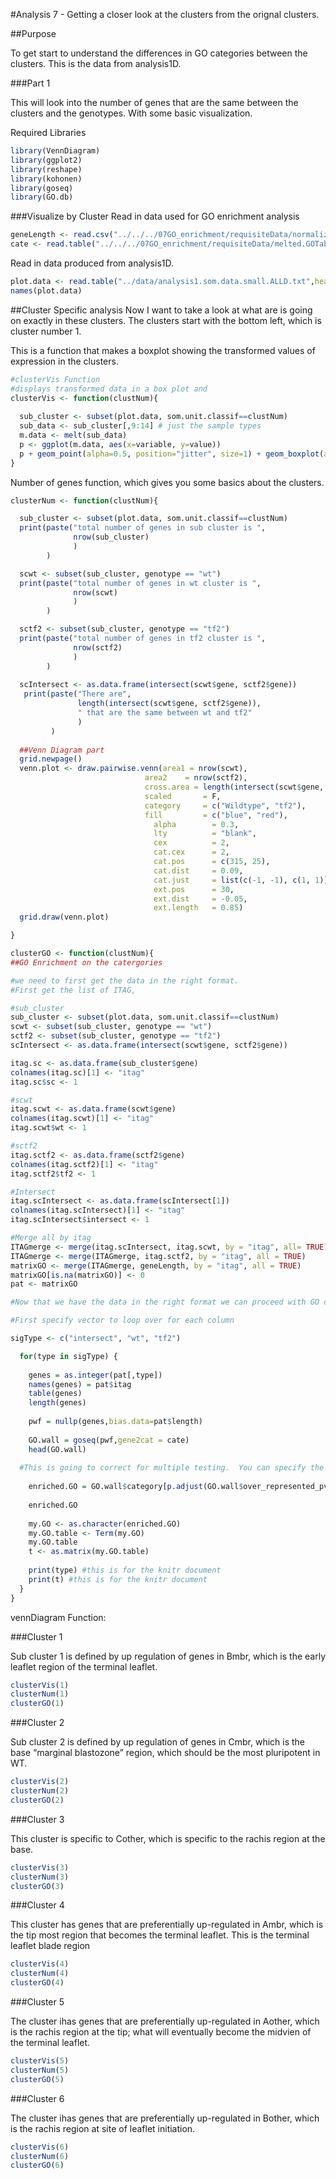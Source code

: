 #Analysis 7 - Getting a closer look at the clusters from the orignal clusters. 

##Purpose

To get start to understand the differences in GO categories between the clusters. This is the data from analysis1D. 

###Part 1

This will look into the number of genes that are the same between the clusters and the genotypes. With some basic visualization.

Required Libraries

```r
library(VennDiagram)
library(ggplot2)
library(reshape)
library(kohonen)
library(goseq)
library(GO.db)
```

###Visualize by Cluster
Read in data used for GO enrichment analysis

```r
geneLength <- read.csv("../../../07GO_enrichment/requisiteData/normalized_genes_length.csv")
cate <- read.table("../../../07GO_enrichment/requisiteData/melted.GOTable.txt",header=TRUE)
```

Read in data produced from analysis1D.
```r
plot.data <- read.table("../data/analysis1.som.data.small.ALLD.txt",header=TRUE)
names(plot.data)
```


##Cluster Specific analysis
Now I want to take a look at what are is going on exactly in these clusters. The clusters start with the bottom left, which is cluster number 1.

This is a function that makes a boxplot showing the transformed values of expression in the clusters. 

```r
#clusterVis Function
#displays transformed data in a box plot and 
clusterVis <- function(clustNum){
  
  sub_cluster <- subset(plot.data, som.unit.classif==clustNum)
  sub_data <- sub_cluster[,9:14] # just the sample types
  m.data <- melt(sub_data) 
  p <- ggplot(m.data, aes(x=variable, y=value))
  p + geom_point(alpha=0.5, position="jitter", size=1) + geom_boxplot(alpha=0.75, outlier.size=0) 
}
```

Number of genes function, which gives you some basics about the clusters.

```r
clusterNum <- function(clustNum){

  sub_cluster <- subset(plot.data, som.unit.classif==clustNum)
  print(paste("total number of genes in sub cluster is ", 
              nrow(sub_cluster)
              )
        )

  scwt <- subset(sub_cluster, genotype == "wt")
  print(paste("total number of genes in wt cluster is ", 
              nrow(scwt)
              )
        )

  sctf2 <- subset(sub_cluster, genotype == "tf2")
  print(paste("total number of genes in tf2 cluster is ", 
              nrow(sctf2)
              )
        )
  
  scIntersect <- as.data.frame(intersect(scwt$gene, sctf2$gene))
   print(paste("There are", 
               length(intersect(scwt$gene, sctf2$gene)), 
               " that are the same between wt and tf2"
               )
         )
  
  ##Venn Diagram part
  grid.newpage()
  venn.plot <- draw.pairwise.venn(area1 = nrow(scwt),
                              area2    = nrow(sctf2),
                              cross.area = length(intersect(scwt$gene, sctf2$gene)),
                              scaled       = F,
                              category     = c("Wildtype", "tf2"),
                              fill         = c("blue", "red"),
                                alpha        = 0.3,
                                lty          = "blank",
                                cex          = 2,
                                cat.cex      = 2,
                                cat.pos      = c(315, 25),
                                cat.dist     = 0.09,
                                cat.just     = list(c(-1, -1), c(1, 1)),
                                ext.pos      = 30,
                                ext.dist     = -0.05,
                                ext.length   = 0.85)
  grid.draw(venn.plot)

}
```


```r
clusterGO <- function(clustNum){
##GO Enrichment on the catergories

#we need to first get the data in the right format.
#First get the list of ITAG, 

#sub_cluster
sub_cluster <- subset(plot.data, som.unit.classif==clustNum)
scwt <- subset(sub_cluster, genotype == "wt")
sctf2 <- subset(sub_cluster, genotype == "tf2")
scIntersect <- as.data.frame(intersect(scwt$gene, sctf2$gene))

itag.sc <- as.data.frame(sub_cluster$gene) 
colnames(itag.sc)[1] <- "itag"
itag.sc$sc <- 1  

#scwt
itag.scwt <- as.data.frame(scwt$gene) 
colnames(itag.scwt)[1] <- "itag"
itag.scwt$wt <- 1  

#sctf2
itag.sctf2 <- as.data.frame(sctf2$gene) 
colnames(itag.sctf2)[1] <- "itag"
itag.sctf2$tf2 <- 1  

#Intersect
itag.scIntersect <- as.data.frame(scIntersect[1]) 
colnames(itag.scIntersect)[1] <- "itag"
itag.scIntersect$intersect <- 1 

#Merge all by itag
ITAGmerge <- merge(itag.scIntersect, itag.scwt, by = "itag", all= TRUE)
ITAGmerge <- merge(ITAGmerge, itag.sctf2, by = "itag", all = TRUE)
matrixGO <- merge(ITAGmerge, geneLength, by = "itag", all = TRUE)
matrixGO[is.na(matrixGO)] <- 0
pat <- matrixGO

#Now that we have the data in the right format we can proceed with GO enrichment.

#First specify vector to loop over for each column

sigType <- c("intersect", "wt", "tf2")

  for(type in sigType) {
  
    genes = as.integer(pat[,type])
    names(genes) = pat$itag
    table(genes)
    length(genes)
  
    pwf = nullp(genes,bias.data=pat$length)
  
    GO.wall = goseq(pwf,gene2cat = cate)
    head(GO.wall)
  
  #This is going to correct for multiple testing.  You can specify the p-value cut-off of GO categories you are interested.
  
    enriched.GO = GO.wall$category[p.adjust(GO.wall$over_represented_pvalue, method = "BH") < 0.05]
  
    enriched.GO
  
    my.GO <- as.character(enriched.GO)
    my.GO.table <- Term(my.GO)
    my.GO.table
    t <- as.matrix(my.GO.table)
  
    print(type) #this is for the knitr document
    print(t) #this is for the knitr document
  }
}
```

vennDiagram Function:  


###Cluster 1

Sub cluster 1 is defined by up regulation of genes in Bmbr, which is the early leaflet region of the terminal leaflet. 

```r
clusterVis(1)
clusterNum(1)
clusterGO(1)
```

###Cluster 2

Sub cluster 2 is defined by up regulation of genes in Cmbr, which is the base "marginal blastozone" region, which should be the most pluripotent in WT. 

```r
clusterVis(2)
clusterNum(2)
clusterGO(2)
```

###Cluster 3

This cluster is specific to Cother, which is specific to the rachis region at the base. 

```r
clusterVis(3)
clusterNum(3)
clusterGO(3)
```

###Cluster 4 

This cluster has genes that are preferentially up-regulated in Ambr, which is the tip most region that becomes the terminal leaflet.  This is the terminal leaflet blade region 
```r
clusterVis(4)
clusterNum(4)
clusterGO(4)
```

###Cluster 5 

The cluster ihas genes that are preferentially up-regulated in Aother, which is the rachis region at the tip; what will eventually become the midvien of the terminal leaflet.

```r
clusterVis(5)
clusterNum(5)
clusterGO(5)
```

###Cluster  6

The cluster ihas genes that are preferentially up-regulated in Bother, which is the rachis region at site of leaflet initiation.

```r
clusterVis(6)
clusterNum(6)
clusterGO(6)
```
